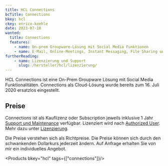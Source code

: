 ```yaml
---
title: HCL Connections
bcTitle: Connections
bkey: hcl
ckey: enrico-koehle
date: 2023-07-18
wanted:
  title: Connections
  features:
    - name: On-prem Groupware-Lösung mit Social Media Funktionen
    - name: E-Mail, Online-Meetings, Instant Messaging, File Sharing und gemeinsame Dokumentbearbeitung in einer kombinierten Lösung integriert
furtherReading:
    - name: Lizenzierung und Support
      slug: /hersteller/hcl/lizenzierung/
---
```




<Intro>

HCL Connections ist eine On-Prem Groupware Lösung mit Social Media Funktionalitäten. Connections als Cloud-Lösung wurde  bereits zum 16. Juli 2020 ersatzlos eingestellt.

</Intro>

<TOC />



## Preise

Connections ist als Kauflizenz oder Subscription jeweils inklusive 1 Jahr [Support und Maintenance](/hersteller/hcl/lizenzierung/#software-support--subscription-sw-ss) verfügbar. Lizenziert wird nach [Authorized User](/hersteller/hcl/lizenzierung/#authorized-user). Mehr dazu unter [Lizenzierung](/hersteller/hcl/lizenzierung/).

<GetInTouch variant="info">

Die Preise verstehen sich als Richtpreise. Die Preise können sich durch den schwankenden Dollarkurs jederzeit ändern. Auf Anfrage erhalten Sie von mir ein individuelles Angebot.

</GetInTouch>

<Products bkey="hcl" tags={["connections"]}/>


<GetInTouch theme="light" />

